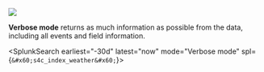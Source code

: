 
![](/static/app/splunk4champions2/images/lab1_task2_verbose.png)

**Verbose mode** returns as much information as possible from the data, including all events and field information.

<SplunkSearch earliest="-30d" latest="now" mode="Verbose mode" spl={`&#x60;s4c_index_weather&#x60;`}>
</SplunkSearch>
